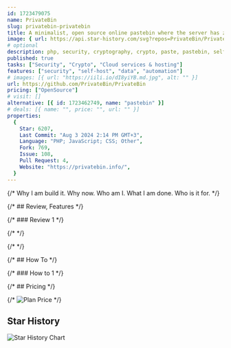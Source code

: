 ```yaml
---
id: 1723479075
name: PrivateBin
slug: privatebin-privatebin
title: A minimalist, open source online pastebin where the server has zero knowledge of pasted data. Data is encrypted/decrypted in the browser using 256 bits AES.
image: { url: https://api.star-history.com/svg?repos=PrivateBin/PrivateBin }
# optional
description: php, security, cryptography, crypto, paste, pastebin, self-hosted, one-time, encrypted, self-hosting, self-destroy,  ,
published: true
tasks: ["Security", "Crypto", "Cloud services & hosting"]
features: ["security", "self-host", "data", "automation"]
# images: [{ url: "https://iili.io/dI8yiYB.md.jpg", alt: "" }]
url: https://github.com/PrivateBin/PrivateBin
pricing: ["OpenSource"]
# visit: []
alternative: [{ id: 1723462749, name: "pastebin" }]
# deals: [{ name: "", price: "", url: "" }]
properties:
  {
    Star: 6207,
    Last Commit: "Aug 3 2024 2:14 PM GMT+3",
    Language: "PHP; JavaScript; CSS; Other",
    Fork: 769,
    Issue: 108,
    Pull Request: 4,
    Website: "https://privatebin.info/",
  }
---
```


{/* Why I am build it. Why now. Who am I. What I am done. Who is it for. */}

{/* ## Review, Features */}

{/* ### Review 1 */}

{/* <DetailYoutube videoId="" startTime={0} /> */}

{/* <Twitters ids=[] /> */}

{/* ## How To */}

{/* ### How to 1 */}

{/* ## Pricing */}

{/* <Img src="" alt="Plan Price" /> */}

## Star History

![Star History Chart](https://api.star-history.com/svg?repos=PrivateBin/PrivateBin)
